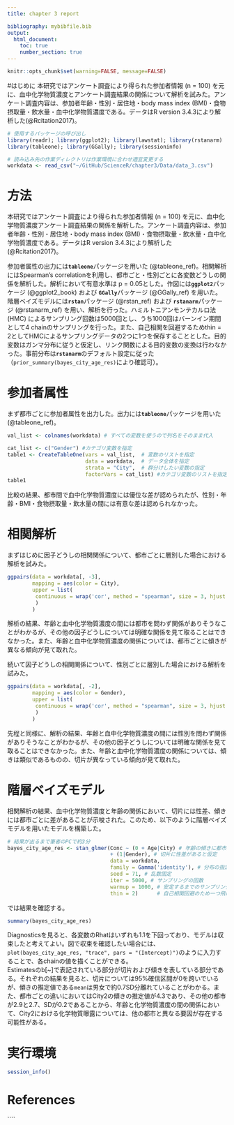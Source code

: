 ```yaml
---
title: chapter 3 report

bibliography: mybibfile.bib
output: 
  html_document:
    toc: true
    number_section: true
---
```


```r
knitr::opts_chunk$set(warning=FALSE, message=FALSE)
```

#はじめに
本研究ではアンケート調査により得られた参加者情報 (n = 100) を元に、血中化学物質濃度とアンケート調査結果の関係について解析を試みた。アンケート調査内容は、参加者年齢・性別・居住地・body mass index (BMI)・食物摂取量・飲水量・血中化学物質濃度である。データはR version 3.4.3により解析した(@Rcitation2017)。

```r
# 使用するパッケージの呼び出し
library(readr); library(ggplot2); library(lawstat); library(rstanarm)
library(tableone); library(GGally); library(sessioninfo)

# 読み込み先の作業ディレクトリは作業環境に合わせ適宜変更する
workdata <- read_csv("~/GitHub/ScienceR/chapter3/Data/data_3.csv")
```

# 方法
本研究ではアンケート調査により得られた参加者情報 (n = 100) を元に、血中化学物質濃度アンケート調査結果の関係を解析した。アンケート調査内容は、参加者年齢・性別・居住地・body mass index (BMI)・食物摂取量・飲水量・血中化学物質濃度である。データはR version 3.4.3により解析した (@Rcitation2017)。  

参加者属性の出力には**`tableone`**パッケージを用いた (@tableone_ref)。相関解析にはSpearman's correlationを利用し、都市ごと・性別ごとに各変数どうしの関係を解析した。解析において有意水準は p = 0.05とした。作図には**`ggplot2`**パッケージ (@ggplot2_book) および **`GGally`**パッケージ (@GGally_ref) を用いた。階層ベイズモデルには**`rstan`**パッケージ (@rstan_ref) および **`rstanarm`**パッケージ (@rstanarm_ref) を用い、解析を行った。ハミルトニアンモンテカルロ法 (HMC) によるサンプリング回数は5000回とし、うち1000回はバーンイン期間として4 chainのサンプリングを行った。また、自己相関を回避するためthin = 2としてHMCによるサンプリングデータの2つに1つを保存することとした。目的変数はガンマ分布に従うと仮定し、リンク関数による目的変数の変換は行わなかった。事前分布は**`rstanarm`**のデフォルト設定に従った（`prior_summary(bayes_city_age_res)`により確認可）。

# 参加者属性
まず都市ごとに参加者属性を出力した。出力には**`tableone`**パッケージを用いた (@tableone_ref)。
```r
val_list <- colnames(workdata) # すべての変数を使うので列名をそのまま代入
```

```r
cat_list <- c("Gender") #カテゴリ変数を指定
table1 <- CreateTableOne(vars = val_list,  # 変数のリストを指定
                         data = workdata,  # データ全体を指定
                         strata = "City",  # 群分けしたい変数の指定
                         factorVars = cat_list) #カテゴリ変数のリストを指定
table1
```

比較の結果、都市間で血中化学物質濃度には優位な差が認められたが、性別・年齢・BMI・食物摂取量・飲水量の間には有意な差は認められなかった。

# 相関解析
まずはじめに因子どうしの相関関係について、都市ごとに層別した場合における解析を試みた。
```r
ggpairs(data = workdata[, -3],
        mapping = aes(color = City),
        upper = list(
         continuous = wrap('cor', method = "spearman", size = 3, hjust = 0.8)
         )
        )
```


解析の結果、年齢と血中化学物質濃度の間には都市を問わず関係がありそうなことがわかるが、その他の因子どうしについては明確な関係を見て取ることはできなかった。また、年齢と血中化学物質濃度の関係については、都市ごとに傾きが異なる傾向が見て取れた。

続いて因子どうしの相関関係について、性別ごとに層別した場合における解析を試みた。
```r
ggpairs(data = workdata[, -2],
        mapping = aes(color = Gender),
        upper = list(
         continuous = wrap('cor', method = "spearman", size = 3, hjust = 0.8)
         )
        )
```


先程と同様に、解析の結果、年齢と血中化学物質濃度の間には性別を問わず関係がありそうなことがわかるが、その他の因子どうしについては明確な関係を見て取ることはできなかった。また、年齢と血中化学物質濃度の関係については、傾きは類似であるものの、切片が異なっている傾向が見て取れた。

# 階層ベイズモデル
相関解析の結果、血中化学物質濃度と年齢の関係において、切片には性差、傾きには都市ごとに差があることが示唆された。このため、以下のように階層ベイズモデルを用いたモデルを構築した。

```r
# 結果が出るまで筆者のPCで約3分
bayes_city_age_res <- stan_glmer(Conc ~ (0 + Age|City) # 年齢の傾きに都市差が影響すると仮定
                                 + (1|Gender), # 切片に性差があると仮定
                                 data = workdata, 
                                 family = Gamma('identity'), # 分布の指定
                                 seed = 71, # 乱数固定
                                 iter = 5000, # サンプリングの回数
                                 warmup = 1000, # 安定するまでのサンプリングデータ切り捨て数
                                 thin = 2)      # 自己相関回避のため一つ飛ばしにサンプリング
```

では結果を確認する。
```r
summary(bayes_city_age_res)
```
Diagnosticsを見ると、各変数のRhatはいずれも1.1を下回っており、モデルは収束したと考えてよい。図で収束を確認したい場合には、`plot(bayes_city_age_res, "trace", pars = "(Intercept)")`のように入力することで、各chainの値を描くことができる。  
Estimatesのb[~]で表記されている部分が切片および傾きを表している部分である。それぞれの結果を見ると、切片については95%確信区間が0を跨いでいるが、傾きの推定値である`mean`は男女で約0.7SD分離れていることがわかる。また、都市ごとの違いにおいてはCity2の傾きの推定値が4.3であり、その他の都市が2.9と2.7、SDが0.2であることから、年齢と化学物質濃度の間の関係において、City2における化学物質曝露については、他の都市と異なる要因が存在する可能性がある。


# 実行環境
```r
session_info()
```
# References {#references .unnumbered}
````